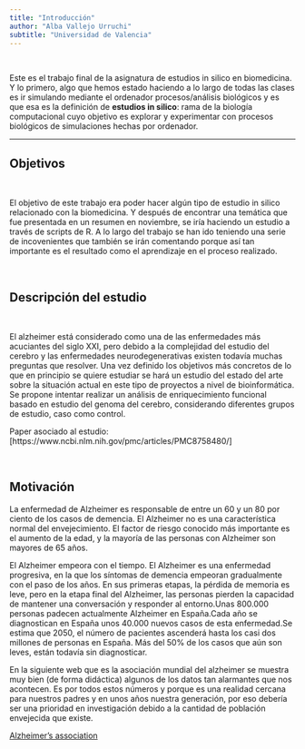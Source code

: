```yaml
---
title: "Introducción"
author: "Alba Vallejo Urruchi"
subtitle: "Universidad de Valencia"
---
```

<br>

Este es el trabajo final de la asignatura de estudios in silico en biomedicina. Y lo primero, algo que hemos estado haciendo a lo largo de todas las clases es ir simulando mediante el ordenador procesos/análisis biológicos y es que esa es la definición de **estudios in silico**: rama de la biología computacional cuyo objetivo es explorar y experimentar con procesos biológicos de simulaciones hechas por ordenador. 

----

## Objetivos

<br>

El objetivo de este trabajo era poder hacer algún tipo de estudio in silico relacionado con la biomedicina. Y después de encontrar una temática que fue presentada en un resumen en noviembre, se iría haciendo un estudio a través de scripts de R. A lo largo del trabajo se han ido teniendo una serie de incovenientes que también se irán comentando porque así tan importante es el resultado como el aprendizaje en el proceso realizado.

<br>

## Descripción del estudio

<br>

El alzheimer está considerado como una de las enfermedades más acuciantes del siglo XXI,
pero debido a la complejidad del estudio del cerebro y las enfermedades neurodegenerativas
existen todavía muchas preguntas que resolver. Una vez definido los objetivos más concretos
de lo que en principio se quiere estudiar se hará un estudio del estado del arte sobre la
situación actual en este tipo de proyectos a nivel de bioinformática.
Se propone intentar realizar un análisis de enriquecimiento funcional basado en estudio del
genoma del cerebro, considerando diferentes grupos de estudio, caso como control.

Paper asociado al estudio: [https://www.ncbi.nlm.nih.gov/pmc/articles/PMC8758480/]

<br>

## Motivación 

La enfermedad de Alzheimer es responsable de entre un 60 y un 80 por ciento de los casos de demencia. El Alzheimer no es una característica normal del envejecimiento. El factor de riesgo conocido más importante es el aumento de la edad, y la mayoría de las personas con Alzheimer son mayores de 65 años.

El Alzheimer empeora con el tiempo. El Alzheimer es una enfermedad progresiva, en la que los síntomas de demencia empeoran gradualmente con el paso de los años. En sus primeras etapas, la pérdida de memoria es leve, pero en la etapa final del Alzheimer, las personas pierden la capacidad de mantener una conversación y responder al entorno.Unas 800.000 personas padecen actualmente Alzheimer en España.Cada año se diagnostican en España unos 40.000 nuevos casos de esta enfermedad.Se estima que 2050, el número de pacientes ascenderá hasta los casi dos millones de personas en España. Más del 50% de los casos que aún son leves, están todavía sin diagnosticar.

En la siguiente web que es la asociación mundial del alzheimer se muestra muy bien (de forma didáctica) algunos de los datos tan alarmantes que nos acontecen. Es por todos estos números y porque es una realidad cercana para nuestros padres y en unos años nuestra generación, por eso debería ser una prioridad en investigación debido a la cantidad de población envejecida que existe.

[Alzheimer's association](https://www.alz.org/es/dementia-alzheimers-spain.asp)

<br>
